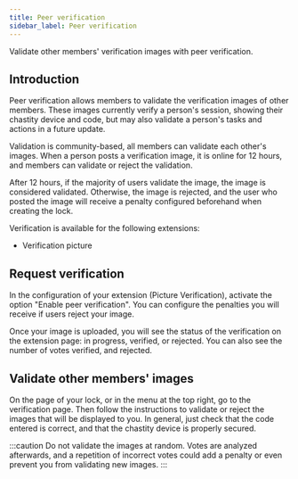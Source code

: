```yaml
---
title: Peer verification
sidebar_label: Peer verification
---
```


Validate other members' verification images with peer verification.

## Introduction

Peer verification allows members to validate the verification images of other members. These images currently verify a person's session, showing their chastity device and code, but may also validate a person's tasks and actions in a future update.

Validation is community-based, all members can validate each other's images. When a person posts a verification image, it is online for 12 hours, and members can validate or reject the validation.

After 12 hours, if the majority of users validate the image, the image is considered validated. Otherwise, the image is rejected, and the user who posted the image will receive a penalty configured beforehand when creating the lock.

Verification is available for the following extensions:

- Verification picture

## Request verification

In the configuration of your extension (Picture Verification), activate the option "Enable peer verification". You can configure the penalties you will receive if users reject your image.

Once your image is uploaded, you will see the status of the verification on the extension page: in progress, verified, or rejected. You can also see the number of votes verified, and rejected.

## Validate other members' images

On the page of your lock, or in the menu at the top right, go to the verification page. Then follow the instructions to validate or reject the images that will be displayed to you. In general, just check that the code entered is correct, and that the chastity device is properly secured.

:::caution
Do not validate the images at random. Votes are analyzed afterwards, and a repetition of incorrect votes could add a penalty or even prevent you from validating new images.
:::

